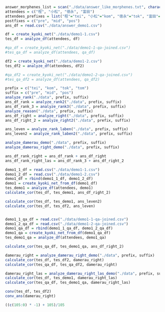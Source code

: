 ```r
answer_morphenes_list = scan("./data/answer_like_morphenes.txt", character(), quote = "")
attendees = c("程", "小松", "徳永", "富田")
attendees_prefixes = list("程"="tei", "小松"="kom", "徳永"="tok", "富田"="tom")
postfixes = c("pre", "mid", "pos")
ans_df = read.csv("./data/answer_demo1.csv")
```

```r
df = create_kyoki_net("./data/demo1-1.csv")
tes_df = analyze_df(attendees, df)

#qa_df = create_kyoki_net("./data/demo1-1-qa-joined.csv")
#tes_qa_df = analyze_df(attendees, qa_df)

df2 = create_kyoki_net("./data/demo1-2.csv")
tes_df2 = analyze_df(attendees, df2)

#qa_df2 = create_kyoki_net("./data/demo1-2-qa-joined.csv")
#tes_qa_df2 = analyze_df(attendees, qa_df2)

```

```r
prefix = c("tei", "kom", "tok", "tom")
suffix = c("pre", "mid", "pos")
analyze_rank("./data", prefix, suffix)
ans_df_rank = analyze_rank2("./data", prefix, suffix)
ans_df_rank_3 = analyze_rank3("./data", prefix, suffix)
analyze_reason("./data", prefix, suffix)
ans_df_right = analyze_right("./data", prefix, suffix)
ans_df_right_2 = analyze_right2("./data", prefix, suffix)

ans_leven = analyze_rank_laben("./data", prefix, suffix)
ans_leven2 = analyze_rank_laben2("./data", prefix, suffix)

analyze_damerau_demo("./data", prefix, suffix)
analyze_damerau_right_demo("./data", prefix, suffix)

ans_df_rank_right = ans_df_rank + ans_df_right
ans_df_rank_right_las = ans_df_rank_3 + ans_df_right_2
```

```r
demo1_1_df = read.csv("./data/demo1-1.csv")
demo1_2_df = read.csv("./data/demo1-2.csv")
demo1_df = rbind(demo1_1_df, demo1_2_df)
demo1 = create_kyoki_net_from_df(demo1_df)
tes_demo1 = analyze_df(attendees, demo1)
calculate_cor(tes_df, tes_demo1, ans_df_right_2)

calculate_cor(tes_df, tes_demo1, ans_leven2)
calculate_cor(tes_df, tes_df2, ans_leven)


demo1_1_qa_df = read.csv("./data/demo1-1-qa-joined.csv")
demo1_2_qa_df = read.csv("./data/demo1-2-qa-joined.csv")
demo1_qa_df = rbind(demo1_1_qa_df, demo1_2_qa_df)
demo1_qa = create_kyoki_net_from_df(demo1_qa_df)
tes_demo1_qa = analyze_df(attendees, demo1_qa)

calculate_cor(tes_qa_df, tes_demo1_qa, ans_df_right_2)

damerau_right = analyze_damerau_right_demo("./data", prefix, suffix)
calculate_cor(tes_df, tes_df2, damerau_right)
calculate_cor(tes_qa_df, tes_qa_df2, damerau_right)

damerau_right_las = analyze_damerau_right_las_demo("./data", prefix, suffix)
calculate_cor(tes_df, tes_demo1, damerau_right_las)
calculate_cor(tes_qa_df, tes_demo1_qa, damerau_right_las)
```

```r
conv(tes_df, tes_df2)
conv_ans(damerau_right)
```
```r
((c(105:0) * -1) + 105)/105
```

